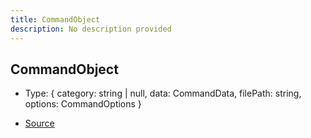 ```yaml
---
title: CommandObject
description: No description provided
---
```


## CommandObject

- Type: \{
  category: string \| null,
  data: CommandData,
  filePath: string,
  options: CommandOptions
  }

- [Source](https://github.com/underctrl-io/commandkit/blob/f8cc07d11d2ae5ed7f529adff1649936223e27b2/packages/commandkit/src/types.ts#L263)

